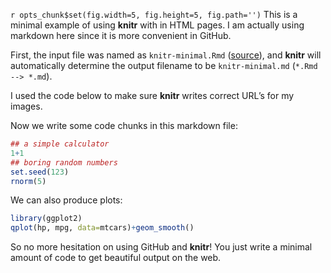 `r opts_chunk$set(fig.width=5, fig.height=5, fig.path='')`
This is a minimal example of using **knitr** with in HTML pages. I am actually
using markdown here since it is more convenient in GitHub.

First, the input file was named as `knitr-minimal.Rmd`
([source](https://github.com/yihui/knitr/blob/master/inst/examples/knitr-minimal.Rmd)),
and **knitr** will automatically determine the output filename to be
`knitr-minimal.md` (`*.Rmd --> *.md`).

I used the code below to make sure **knitr** writes correct URL's for my images.

Now we write some code chunks in this markdown file:

``` r
## a simple calculator
1+1
## boring random numbers
set.seed(123)
rnorm(5)
````

We can also produce plots:

``` r
library(ggplot2)
qplot(hp, mpg, data=mtcars)+geom_smooth()
````

So no more hesitation on using GitHub and **knitr**! You just write a minimal
amount of code to get beautiful output on the web.